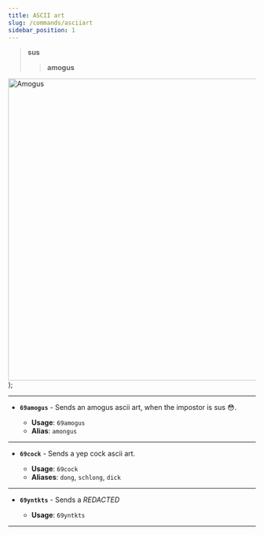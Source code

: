 ```yaml
---
title: ASCII art
slug: /commands/asciiart
sidebar_position: 1
---
```


>**sus**
>>**amogus**

  <span>
    <img
    width="626"
    height="614"
    src={"/img/amogus.png"}
    alt="Amogus"
    style={{
      height: "auto"
    }}
    />
  </span>
);

<Amogus />

---

- **`69amogus`** - Sends an amogus ascii art, when the impostor is sus 😳.

  - **Usage**: `69amogus`
  - **Alias**: `amongus`

---

- **`69cock`** - Sends a yep cock ascii art.

  - **Usage**: `69cock`
  - **Aliases**: `dong`, `schlong`, `dick`

---

- **`69yntkts`** - Sends a *REDACTED*

  - **Usage**: `69yntkts`

---
